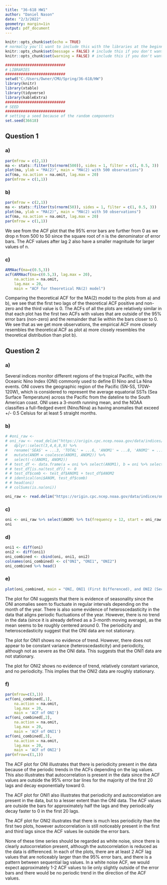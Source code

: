 ```yaml
---
title: "36-618 HW1"
author: "Daniel Nason"
date: "2/3/2022"
geometry: margin=1in
output: pdf_document
---
```


```r
knitr::opts_chunk$set(echo = TRUE)
# normally you'll want to include this with the libraries at the beginning of your document
knitr::opts_chunk$set(message = FALSE) # include this if you don't want markdown to knit messages
knitr::opts_chunk$set(warning = FALSE) # include this if you don't want markdown to knit warnings
```

```r
###########################
# LIBRARIES
###########################
setwd("C:/Users/Owner/CMU/Spring/36-618/HW")
library(knitr)
library(xtable)
library(tidyverse)
library(kableExtra)
###########################
# SEED
###########################
# setting a seed because of the random components
set.seed(36618)
```

## Question 1

### a)

```r
par(mfrow = c(2,1))
ma <- stats::filter(ts(rnorm(500)), sides = 1, filter = c(1, 0.5, 3))
plot(ma, ylab = "MA(2)", main = "MA(2) with 500 observations")
acf(ma, na.action = na.omit, lag.max = 20)
par(mfrow = c(1,1))
```

### b)

```r
par(mfrow = c(2,1))
ma <- stats::filter(ts(rnorm(50)), sides = 1, filter = c(1, 0.5, 3))
plot(ma, ylab = "MA(2)", main = "MA(2) with 50 observations")
acf(ma, na.action = na.omit, lag.max = 20)
par(mfrow = c(1,1))
```

We see from the ACF plot that the 95% error bars are further from 0 as we drop n from 500 to 50 since the square root of n is the denominator of error bars. The ACF values after lag 2 also have a smaller magnitude for larger values of n.

### c)

```r
ARMAacf(ma=c(0.5,3))
acf(ARMAacf(ma=c(0.5,3), lag.max = 20),
    na.action = na.omit,
    lag.max = 20,
    main = "ACF for theoretical MA(2) model")
```

Comparing the theoretical ACF for the MA(2) model to the plots from a) and b), we see that the first two lags of the theoretical ACF positive and non-zero and the third value is 0. The ACFs of all the plots are relatively similar in that each plot has the first two ACFs with values that are outside of the 95% error bars (non-zero) and the remainder that lie within the bars closer to 0. We see that as we get more observations, the empirical ACF more closely resembles the theoretical ACF as plot a) more closely resembles the theoretical distribution than plot b).

## Question 2

### a)

Several indices monitor different regions of the tropical Pacific, with the Oceanic Nino Index (ONI) commonly used to define El Nino and La Nina events. ONI covers the geographic region of the Pacific (5N-5S, 170W-120W), which is considered to represent the average equatorial SSTs (Sea Surface Temperature) across the Pacific from the dateline to the South American coast. ONI uses a 3-month running mean, and the NOAA classifies a full-fledged event (Nino/Nina) as having anomalies that exceed +/- 0.5 Celsius for at least 5 straight months.

### b)

```r
# #oni_raw <- 
# oni_raw <- read_delim("https://origin.cpc.ncep.noaa.gov/data/indices/oni.ascii.txt") %>%
#   dplyr::select(3,4,6,8,9) %>%
#   rename('SEAS' = ...3, 'TOTAL' = ...6, 'ANOM1' = ...8, 'ANOM2' = ...9) %>%
#   mutate(ANOM = coalesce(ANOM1, ANOM2)) %>%
#   select(-c(ANOM1, ANOM2))
# # test_df <- data.frame(a = oni %>% select(ANOM1), b = oni %>% select(ANOM2))
# # test_df[is.na(test_df)] <- 0
# # test_df$comb <- test_df$ANOM1 + test_df$ANOM2
# # identical(oni$ANOM, test_df$comb)
# # head(oni)
# # colSums(is.na(oni))
```

```r
oni_raw <- read.delim("https://origin.cpc.ncep.noaa.gov/data/indices/oni.ascii.txt", sep = "")
```

### c)

```r
oni <- oni_raw %>% select(ANOM) %>% ts(frequency = 12, start = oni_raw %>% select(YR) %>% min())
oni
```

### d)

```r
oni1 <- diff(oni)
oni2 <- diff(oni1)
oni_combined <- cbind(oni, oni1, oni2)
colnames(oni_combined) <- c("ONI", "ONI1", "ONI2")
oni_combined %>% head()
```

### e)

```r
plot(oni_combined, main = "ONI, ONI1 (First Differenced), and ONI2 (Second Differenced) over time")
```

The plot for ONI suggests that there is evidence of seasonality since the ONI anomalies seem to fluctuate in regular intervals depending on the month of the year. There is also some evidence of heteroscedasticity in the data that aligns periodic fluctuations of the year. However, there is no trend in the data (since it is already defined as a 3-month moving average), as the mean seems to be roughly centered around 0. The periodicity and heteroscedasticity suggest that the ONI data are not stationary.

The plot for ONI1 shows no evidence of trend. However, there does not appear to be constant variance (heteroscedasticity) and periodicity, although not as severe as the ONI data. This suggests that the ONI1 data are not stationary.

The plot for ONI2 shows no evidence of trend, relatively constant variance, and no periodicity. This implies that the ONI2 data are roughly stationary.

### f)

```r
par(mfrow=c(3,1))
acf(oni_combined[,1],
    na.action = na.omit,
    lag.max = 20,
    main = 'ACF of ONI')
acf(oni_combined[,2],
    na.action = na.omit,
    lag.max = 20,
    main = 'ACF of ONI1')
acf(oni_combined[,3],
    na.action = na.omit,
    lag.max = 20,
    main = 'ACF of ONI2')
par(mfrow=c(1,1))
```

The ACF plot for ONI illustrates that there is periodicity present in the data because of the periodic trends in the ACFs depending on the lag values. This also illustrates that autocorrelation is present in the data since the ACF values are outside the 95% error bar lines for the majority of the first 20 lags and decay exponentially toward 0.

The ACF plot for ONI1 also illustrates that periodicity and autocorrelation are present in the data, but to a lesser extent than the ONI data. The ACF values are outside the bars for approximately half the lags and they periodically decay faster to 0 in the first 20 lags.

The ACF plot for ONI2 illustrates that there is much less periodicity than the first two plots, however autocorrelation is still noticeably present in the first and third lags since the ACF values lie outside the error bars.

None of these time series should be regarded as white noise, since there is clearly autocorrelation present, although the autocorrelation is reduced as the data is differenced. In each of the plots, there are at least 2 ACF lag values that are noticeably larger than the 95% error bars, and there is a pattern between sequential lag values. In a white noise ACF, we would expect approximately 1-2 ACF values to lie only slightly outside of the error bars and there would be no periodic trend in the direction of the ACF values.